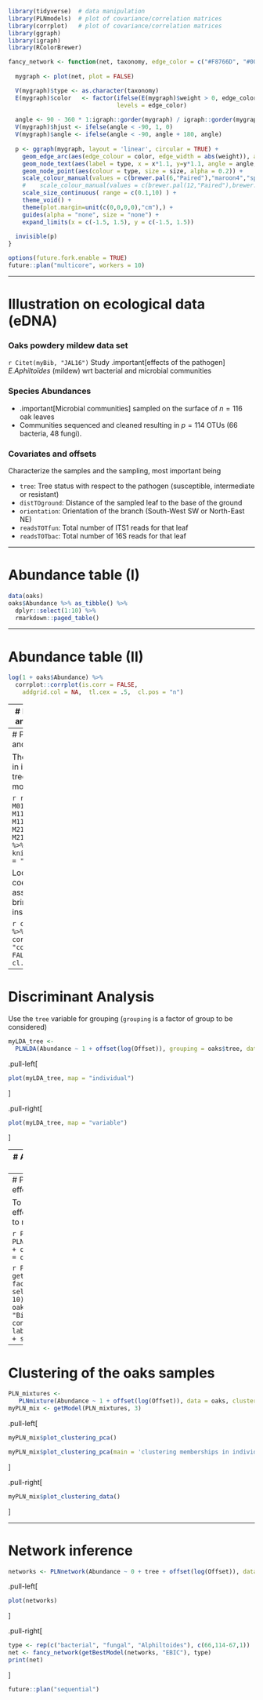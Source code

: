 ```r
library(tidyverse)  # data manipulation
library(PLNmodels)  # plot of covariance/correlation matrices
library(corrplot)   # plot of covariance/correlation matrices
library(ggraph)
library(igraph)
library(RColorBrewer)

fancy_network <- function(net, taxonomy, edge_color = c("#F8766D", "#00BFC4")) {
  
  mygraph <- plot(net, plot = FALSE)

  V(mygraph)$type <- as.character(taxonomy)
  E(mygraph)$color   <- factor(ifelse(E(mygraph)$weight > 0, edge_color[1], edge_color[2]), 
                               levels = edge_color)
  
  angle <- 90 - 360 * 1:igraph::gorder(mygraph) / igraph::gorder(mygraph)
  V(mygraph)$hjust <- ifelse(angle < -90, 1, 0)
  V(mygraph)$angle <- ifelse(angle < -90, angle + 180, angle)
  
  p <- ggraph(mygraph, layout = 'linear', circular = TRUE) + 
    geom_edge_arc(aes(edge_colour = color, edge_width = abs(weight)), alpha = 0.5, show.legend = FALSE) +
    geom_node_text(aes(label = type, x = x*1.1, y=y*1.1, angle = angle, hjust = hjust), size = 2, alpha = 1) +
    geom_node_point(aes(colour = type, size = size, alpha = 0.2)) +
    scale_colour_manual(values = c(brewer.pal(6,"Paired"),"maroon4","springgreen", "tan4","plum","brown4","burlywood",brewer.pal(8, "Dark2"), "navy")) +
    #    scale_colour_manual(values = c(brewer.pal(12,"Paired"),brewer.pal(8, "Dark2"), "navy")) +
    scale_size_continuous( range = c(0.1,10) ) +
    theme_void() +
    theme(plot.margin=unit(c(0,0,0,0),"cm"),) + 
    guides(alpha = "none", size = "none") + 
    expand_limits(x = c(-1.5, 1.5), y = c(-1.5, 1.5))
  
  invisible(p)
}
```

```r
options(future.fork.enable = TRUE)
future::plan("multicore", workers = 10)
```

---

# Illustration on ecological data (eDNA)

### Oaks powdery mildew data set

`r Citet(myBib, "JAL16")` Study .important[effects of the pathogen] _E.Aphiltoïdes_ (mildew) wrt bacterial and microbial communities

### Species Abundances

- .important[Microbial communities] sampled on the surface of $n = 116$ oak leaves
- Communities sequenced and cleaned resulting in $p=114$ OTUs (66 bacteria, 48 fungi).

### Covariates and offsets

Characterize the samples and the sampling, most important being

- `tree`: Tree status with respect to the pathogen (susceptible, intermediate or resistant)
- `distTOground`: Distance of the sampled leaf to the base of the ground
- `orientation`: Orientation of the branch (South-West SW or North-East NE)
- `readsTOTfun`: Total number of ITS1 reads for that leaf
- `readsTOTbac`: Total number of 16S reads for that leaf

---

# Abundance table (I)

```r
data(oaks)
oaks$Abundance %>% as_tibble() %>% 
  dplyr::select(1:10) %>% 
  rmarkdown::paged_table()
```

---

# Abundance table (II)

```r
log(1 + oaks$Abundance) %>% 
  corrplot::corrplot(is.corr = FALSE,
    addgrid.col = NA,  tl.cex = .5,  cl.pos = "n")
```

---
#  PLN with offsets and covariates (1)

## Offset: .small[modeling sampling effort]

The predefined offset uses the total sum of reads, accounting for technologies specific to fungi and bacteria:

```r
M01_oaks <- PLN(Abundance ~ 1 + offset(log(Offset)) , oaks)
```

## Covariates: .small[tree and orientation effects ('ANOVA'-like) ]

The `tree` status is a natural candidate for explaining a part of the variance.

- We chose to describe the tree effect in the regression coefficient (mean)
- A possibly spurious effect regarding the interactions  between species (covariance).

```r
M11_oaks <- PLN(Abundance ~ 0 + tree + offset(log(Offset)), oaks)
```

What about adding more covariates in the model, e.g. the orientation?

```r
M21_oaks <- PLN(Abundance ~  0 + tree + orientation + offset(log(Offset)), oaks)
```

---
#  PLN with offsets and covariates (2)

There is a clear gain in introducing the tree covariate in the model:

```r
rbind(M01 = M01_oaks$criteria,
      M11 = M11_oaks$criteria, M21 = M21_oaks$criteria) %>% 
  knitr::kable(format = "html")
```

Looking at the coefficients $\mathbf{B}$ associated with `tree` bring additional insights:

```r
coef(M11_oaks) %>% t() %>% corrplot(method = "color", is.corr = FALSE, tl.cex = 1, cl.pos = "n")
```

---

# Discriminant Analysis

Use the `tree` variable for grouping (`grouping` is a factor of group to be considered)

```r
myLDA_tree <- 
  PLNLDA(Abundance ~ 1 + offset(log(Offset)), grouping = oaks$tree, data = oaks)
```

.pull-left[
```r
plot(myLDA_tree, map = "individual")
```
]

.pull-right[
```r
plot(myLDA_tree, map = "variable")
```
]

---
# A PCA analysis of the oaks data set

```r
PCA_offset <- PLNPCA(Abundance ~ 1 + offset(log(Offset)), data = oaks, ranks = 1:30)
```

<small>
```r
getBestModel(PCA_offset, "BIC") %>% factoextra::fviz_pca_biplot(
  select.var = list(contrib = 10), addEllipses = TRUE, habillage = oaks$tree,
  title = "Biplot (10 most contributing species)"
  ) + labs(col = "tree status") + scale_color_viridis_d()
```
</small>

---
# PCA: removing covariate effects

To hopefully find some hidden effects in the data, we can try to remove confounding ones:

```r
PCA_tree <- 
  PLNPCA(Abundance ~ 0 + tree + offset(log(Offset)), data = oaks, ranks = 1:30)
```

```r
PCA_tree %>% getBestModel("BIC") %>% 
factoextra::fviz_pca_biplot(
  select.var = list(contrib = 10), col.ind = oaks$distTOground,
  title = "Biplot (10 most contributing species)"
  ) + labs(col = "distance (cm)") + scale_color_viridis_c()
```

---
# Clustering of the oaks samples

```r
PLN_mixtures <-
   PLNmixture(Abundance ~ 1 + offset(log(Offset)), data = oaks, clusters = 1:3)
myPLN_mix <- getModel(PLN_mixtures, 3)
```

.pull-left[
```r
myPLN_mix$plot_clustering_pca()
```

```r
myPLN_mix$plot_clustering_pca(main = 'clustering memberships in individual factor map')
```
]

.pull-right[
```r
myPLN_mix$plot_clustering_data()
```
]

---
# Network inference

```r
networks <- PLNnetwork(Abundance ~ 0 + tree + offset(log(Offset)), data = oaks)
```

.pull-left[
```r
plot(networks)
```
]

.pull-right[
```r
type <- rep(c("bacterial", "fungal", "Alphiltoides"), c(66,114-67,1))
net <- fancy_network(getBestModel(networks, "EBIC"), type)
print(net)
```
]


```r
future::plan("sequential")
```
